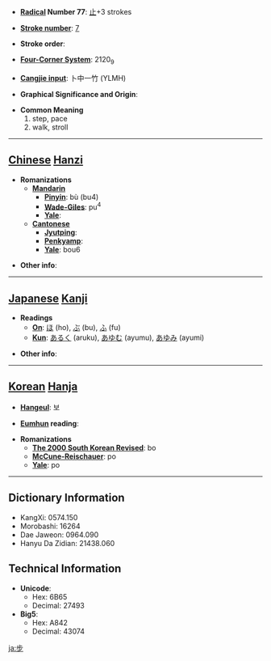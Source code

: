 * '''[[Wiktionary:Chinese radical index| Radical]] Number 77''': [[Wiktionary:Chinese radical index 止|止]]+3 strokes

* '''[[Wiktionary:Chinese total strokes index|Stroke number]]''': [[Wiktionary:Chinese total strokes index 7|7]]

* '''Stroke order''': 

* '''[[Wiktionary:Chinese four corner index|Four-Corner System]]''': 2120<sub>9</sub>

* '''[[Wiktionary:Chinese Cangjie index|Cangjie input]]''': 卜中一竹 (YLMH)

* '''Graphical Significance and Origin''': 

* '''Common Meaning'''
*#step, pace
*# walk, stroll


----

== [[Chinese]] [[Hanzi]] ==

* '''Romanizations'''
** '''[[Mandarin]]'''
*** '''[[Pinyin]]''': bù (bu4)
*** '''[[Wade-Giles]]''': pu<sup>4</sup>
*** '''[[Yale]]''': 
** '''[[Cantonese]]'''
*** '''[[Jyutping]]''':
*** '''[[Penkyamp]]''': 
*** '''[[Yale]]''': bou6

* '''Other info''': 

----

== [[Japanese]] [[Kanji]] ==

* '''Readings'''
** '''[[On]]''': [[ほ]] (ho), [[ぶ]] (bu), [[ふ]] (fu)
** '''[[Kun]]''': [[あるく]] (aruku), [[あゆむ]] (ayumu), [[あゆみ]] (ayumi)

* '''Other info''':  

----

== [[Korean]] [[Hanja]] ==

* '''[[Hangeul]]''': 보

* '''[[Eumhun]] reading''': 

* '''Romanizations'''
** '''[[The 2000 South Korean Revised Romanization|The 2000 South Korean Revised]]''': bo
** '''[[McCune-Reischauer]]''': po
** '''[[Yale]]''': po

----

== Dictionary Information ==

* KangXi: 0574.150
* Morobashi: 16264
* Dae Jaweon: 0964.090
* Hanyu Da Zidian: 21438.060

== Technical Information ==

* '''Unicode''':
** Hex: 6B65
** Decimal: 27493
* '''Big5''':
** Hex: A842
** Decimal: 43074

[[ja:步]]